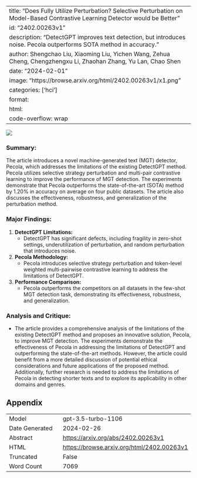 
---
title: "Does \textsc{DetectGPT} Fully Utilize Perturbation? Selective Perturbation on Model-Based Contrastive Learning Detector would be Better"
id: "2402.00263v1"
description: "DetectGPT improves text detection, but introduces noise. Pecola outperforms SOTA method in accuracy."
author: Shengchao Liu, Xiaoming Liu, Yichen Wang, Zehua Cheng, Chengzhengxu Li, Zhaohan Zhang, Yu Lan, Chao Shen
date: "2024-02-01"
image: "https://browse.arxiv.org/html/2402.00263v1/x1.png"
categories: ['hci']
format:
  html:
    code-overflow: wrap
---

![](https://browse.arxiv.org/html/2402.00263v1/x1.png)

### Summary:
The article introduces a novel machine-generated text (MGT) detector, Pecola, which addresses the limitations of the existing DetectGPT method. Pecola utilizes selective strategy perturbation and multi-pair contrastive learning to improve the performance of MGT detection. The experiments demonstrate that Pecola outperforms the state-of-the-art (SOTA) method by 1.20% in accuracy on average on four public datasets. The article also discusses the effectiveness, robustness, and generalization of the perturbation method.

### Major Findings:
1. **DetectGPT Limitations:**
    - DetectGPT has significant defects, including fragility in zero-shot settings, underutilization of perturbation, and random perturbation that introduces noise.
2. **Pecola Methodology:**
    - Pecola introduces selective strategy perturbation and token-level weighted multi-pairwise contrastive learning to address the limitations of DetectGPT.
3. **Performance Comparison:**
    - Pecola outperforms the competitors on all datasets in the few-shot MGT detection task, demonstrating its effectiveness, robustness, and generalization.

### Analysis and Critique:
- The article provides a comprehensive analysis of the limitations of the existing DetectGPT method and proposes an innovative solution, Pecola, to improve MGT detection. The experiments demonstrate the effectiveness of Pecola in addressing the limitations of DetectGPT and outperforming the state-of-the-art methods. However, the article could benefit from a more detailed discussion of potential ethical considerations and future applications of the proposed method. Additionally, further research is needed to address the limitations of Pecola in detecting shorter texts and to explore its applicability in other domains and genres.

## Appendix

|          |          |
|----------|----------|
| Model     | gpt-3.5-turbo-1106       |
| Date Generated     | 2024-02-26       |
| Abstract | [https://arxiv.org/abs/2402.00263v1](https://arxiv.org/abs/2402.00263v1)        |
| HTML     | [https://browse.arxiv.org/html/2402.00263v1](https://browse.arxiv.org/html/2402.00263v1)       |
| Truncated       | False       |
| Word Count       | 7069       |